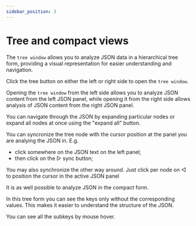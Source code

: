 ```yaml
---
sidebar_position: 3
---
```



# Tree and compact views

The `tree window` allows you to analyze JSON data in a hierarchical tree form,
providing a visual representation for easier understanding and navigation.

Click the <DummyButton>tree</DummyButton> button on either the left or right side to open the `tree window`.

Opening the `tree window` from the left side allows you to analyze JSON content from the left JSON panel,
while opening it from the right side allows analysis of JSON content from the right JSON panel.

You can navigate through the JSON by expanding particular nodes or expand all nodes at once using the "expand all" button.

<ActivePanelSign />

You can syncronize the tree node with the cursor position at the panel you are analying the JSON in. E.g.

- click somewhere on the JSON text on the left panel;
- then click on the <DummyButton>▷ sync</DummyButton> button;

You may also synchronize the other way around. Just click per node on <DummySpan>◁</DummySpan> to position the cursor in the active JSON panel

It is as well possible to analyze JSON in the compact form.

In this tree form you can see the keys only without the corresponding values. This makes it easier to understand the structure of the JSON.

You can see all the subkeys by mouse hover.
